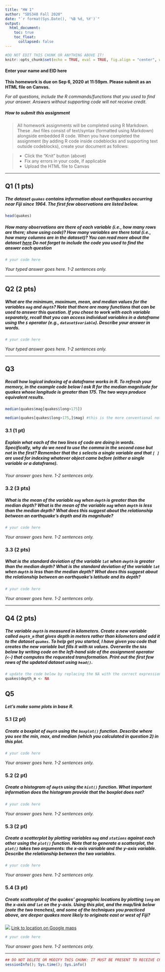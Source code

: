 ```yaml
---
title: "HW 1"
author: "SDS348 Fall 2020"
date: "`r format(Sys.Date(), '%B %d, %Y')`"
output:
  html_document:
    toc: true
    toc_float:
      collapsed: false
---
```


```r
#DO NOT EDIT THIS CHUNK OR ANYTHING ABOVE IT!
knitr::opts_chunk$set(echo = TRUE, eval = TRUE, fig.align = "center", warning = F, message = F, tidy=T, tidy.opts=list(width.cutoff=50))
```

#### Enter your name and EID here

**This homework is due on Sep 6, 2020 at 11:59pm. Please submit as an HTML file on Canvas.**

*For all questions, include the R commands/functions that you used to find your answer. Answers without supporting code will not receive credit.*

##### How to submit this assignment

> All homework assignments will be completed using R Markdown. 
> These `.Rmd` files consist of text/syntax (formatted using Markdown) alongside embedded R code. 
> When you have completed the assignment (by adding R code inside codeblocks and supporting text outside codeblocks), create your document as follows:

> - Click the "Knit" button (above)
> - Fix any errors in your code, if applicable
> - Upload the HTML file to Canvas

---

## Q1 (1 pts)

##### The dataset `quakes` contains information about earthquakes occurring near Fiji since 1964. The first few observations are listed below. 

```R
head(quakes)
```

##### How many observations are there of each variable (i.e., how many rows are there; show using code)? How many variables are there total (i.e., how many columns are in the dataset)? You can read more about the dataset [here](https://stat.ethz.ch/R-manual/R-patched/library/datasets/html/quakes.html) *Do not forget to include the code you used to find the answer each question*

```R
# your code here
```

*Your typed answer goes here. 1-2 sentences only.*

---

## Q2 (2 pts)

##### What are the minimum, maximum, mean, and median values for the variables `mag` and `depth`? Note that there are many functions that can be used to answer this question. If you chose to work with each variable separately, recall that you can access individual variables in a dataframe using the `$` operator (e.g., `dataset$variable`). Describe your answer in words.

```R
# your code here
```

*Your typed answer goes here. 1-2 sentences only.*

---

## Q3

##### Recall how logical indexing of a dataframe works in R. To refresh your memory, in the example code below I ask R for the median magnitude for quakes whose longitude is greater than 175. The two ways produce equivalent results.

```R
median(quakes$mag[quakes$long>175])

median(quakes[quakes$long>175,]$mag) #this is the more conventional notation
```

### 3.1 (1 pt) 
##### Explain what each of the two lines of code are doing in words. Specifically, why do we need to use the comma in the second case but not in the first? Remember that the `$` selects a single variable and that `[ ]` are used for indexing whatever object came before (either a single variable or a dataframe).

*Your answer goes here. 1-2 sentences only.*


### 3.2 (3 pts) 
##### What is the mean of the variable `mag` when `depth` is *greater than* the median depth? What is the mean of the variable `mag` when `depth` is *less than* the median depth? What does this suggest about the relationship between an earthquake's depth and its magnitude?

```R
# your code here
```

*Your answer goes here. 1-2 sentences only.*

### 3.3 (2 pts) 
##### What is the standard deviation of the variable `lat` when `depth` is *greater than* the median depth? What is the standard deviation of the variable `lat` when `depth` is *less than* the median depth? What does this suggest about the relationship between an earthquake's latitude and its depth?

```R
# your code here
```

*Your answer goes here. 1-2 sentences only.*

---

## Q4 (2 pts)

##### The variable `depth` is measured in kilometers. Create a new variable called `depth_m` that gives depth **in meters rather than kilometers** and add it to the dataset `quakes`. To help get you started, I have given you code that creates the new variable but fills it with `NA` values. Overwrite the `NA`s below by writing code on the left-hand side of the assignment operator (`<-`) that computes the requested transformation. Print out the first few rows of the updated dataset using `head()`.

```R
# update the code below by replacing the NA with the correct expression to convert to meters
quakes$depth_m <- NA
```


## Q5

##### Let's make some plots in base R. 

### 5.1 (2 pt) 
##### Create a boxplot of `depth` using the `boxplot()` function. Describe where you see the min, max, and median (which you calculated in question 2) in this plot.

```R
# your code here
```

*Your answer goes here. 1-2 sentences only.*

### 5.2 (2 pt) 
##### Create a histogram of `depth` using the `hist()` function. What important information does the histogram provide that the boxplot does not?

```R
# your code here
```

*Your answer goes here. 1-2 sentences only.*

### 5.3 (2 pt) 
##### Create a scatterplot by plotting variables `mag` and `stations` against each other using the `plot()` function. Note that to generate a scatterplot, the `plot()` takes two arguments: the x-axis variable and the y-axis variable. Describe the relationship between the two variables.

```R
# your code here
```

*Your answer goes here. 1-2 sentences only.*

### 5.4 (3 pt) 
##### Create scatterplot of the quakes' geographic locations by plotting `long` on the x-axis and `lat` on the y-axis. Using this plot, and the map/link below (note the two trenches), and some of the techniques you practiced above, are deeper quakes more likely to originate east or west of Fiji?

![](http://valorielord.com/default/cache/file/D4256462-E44C-32F4-62C9A3C4AA762918_bodyimage.png)
[Link to location on Google maps](https://www.google.com/maps/@-20.1679389,175.7587479,3513560m/data=!3m1!1e3)

```R
# your code here
```

*Your answer goes here. 1-2 sentences only.*


---

```R
## DO NOT DELETE OR MODIFY THIS CHUNK: IT MUST BE PRESENT TO RECEIVE CREDIT FOR THE ASSIGNMENT
sessionInfo(); Sys.time(); Sys.info()
```